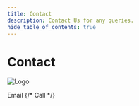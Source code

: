 ```yaml
---
title: Contact
description: Contact Us for any queries.
hide_table_of_contents: true
---
```



# Contact

![Logo](/img/multiseven-logo-subtitle.png)

<div className="button-group button-group--block">
<Link
className={clsx('button button--primary button--lg')}
href="mailto:pratham.wjr@gmail.com?Subject=Hi">
<i class="fa-solid fa-envelope"></i> Email
</Link>
{/* <Link
className={clsx('button button--primary button--lg')}
href="tel:7248888000">
<i class="fa-solid fa-phone"></i> Call
</Link> */}
</div>
